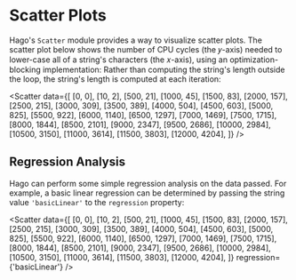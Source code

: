 
<Meta title="Plotters/Scatter Plot" component={Scatter} />

# Scatter Plots

Hago's `Scatter` module provides a way to visualize scatter plots. The scatter plot below shows the number of CPU cycles (the 𝑦-axis) needed to lower-case all of a string's characters (the 𝑥-axis), using an optimization-blocking implementation: Rather than computing the string's length outside the loop, the string's length is computed at each iteration:

<Scatter
  data={[
    [0, 0],
    [10, 2],
    [500, 21],
    [1000, 45],
    [1500, 83],
    [2000, 157],
    [2500, 215],
    [3000, 309],
    [3500, 389],
    [4000, 504],
    [4500, 603],
    [5000, 825],
    [5500, 922],
    [6000, 1140],
    [6500, 1297],
    [7000, 1469],
    [7500, 1715],
    [8000, 1844],
    [8500, 2101],
    [9000, 2347],
    [9500, 2686],
    [10000, 2984],
    [10500, 3150],
    [11000, 3614],
    [11500, 3803],
    [12000, 4204],
  ]}
/>

## Regression Analysis

Hago can perform some simple regression analysis on the data passed. For example, a basic linear regression can be determined by passing the string value `'basicLinear'` to the `regression` property:

<Scatter
  data={[
    [0, 0],
    [10, 2],
    [500, 21],
    [1000, 45],
    [1500, 83],
    [2000, 157],
    [2500, 215],
    [3000, 309],
    [3500, 389],
    [4000, 504],
    [4500, 603],
    [5000, 825],
    [5500, 922],
    [6000, 1140],
    [6500, 1297],
    [7000, 1469],
    [7500, 1715],
    [8000, 1844],
    [8500, 2101],
    [9000, 2347],
    [9500, 2686],
    [10000, 2984],
    [10500, 3150],
    [11000, 3614],
    [11500, 3803],
    [12000, 4204],
  ]}
  regression={'basicLinear'}
/>

